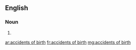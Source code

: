 ==English==

===Noun===
{{head|en|plural}}

# {{plural of|accident of birth|lang=en|nocat=1}}

[[ar:accidents of birth]]
[[fr:accidents of birth]]
[[mg:accidents of birth]]